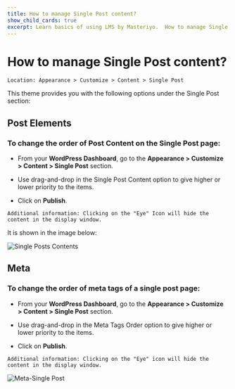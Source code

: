 ---
title: How to manage Single Post content?
show_child_cards: true
excerpt: Learn basics of using LMS by Masteriyo.  How to manage Single Post content
---

# How to manage Single Post content?

    Location: Appearance > Customize > Content > Single Post

This theme provides you with the following options under the Single Post section:

## Post Elements

### To change the order of Post Content on the Single Post page:

- From your **WordPress Dashboard**, go to the **Appearance > Customize > Content > Single Post** section.

- Use drag-and-drop in the Single Post Content option to give higher or lower priority to the items.

- Click on **Publish**.


```
Additional information: Clicking on the "Eye" Icon will hide the content in the display window.
```

It is shown in the image below:

![Single Posts Contents](https://user-images.githubusercontent.com/109593521/183572961-62517de9-e3eb-4a20-94ba-4d1771d6f2bf.png)

## Meta

### To change the order of meta tags of a single post page:

- From your **WordPress Dashboard**, go to the **Appearance > Customize > Content > Single Post** section.

- Use drag-and-drop in the Meta Tags Order option to give higher or lower priority to the items.

- Click on **Publish**.

```
Additional information: Clicking on the "Eye" icon will hide the content in the display window.
```

![Meta-Single Post](https://user-images.githubusercontent.com/109593521/183580004-743a34ea-0190-4e64-a5cf-e30b3ae2725d.png)

